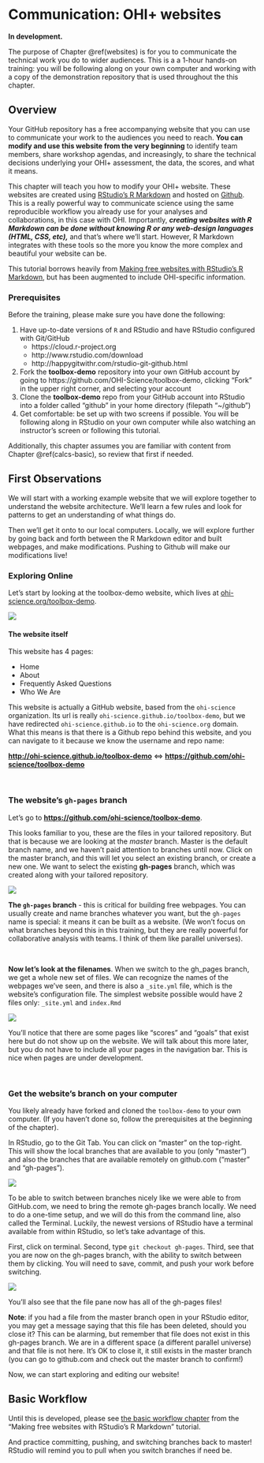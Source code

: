# Communication: OHI+ websites {#websites}

**In development.** 

The purpose of Chapter \@ref(websites) is for you to communicate the technical work you do to wider audiences. This is a a 1-hour hands-on training: you will be following along on your own computer and working with a copy of the demonstration repository that is used throughout the this chapter.

## Overview

Your GitHub repository has a free accompanying website that you can use to communicate your work to the audiences you need to reach. **You can modify and use this website from the very beginning** to identify team members, share workshop agendas, and increasingly, to share the technical decisions underlying your OHI+ assessment, the data, the scores, and what it means. 

This chapter will teach you how to modify your OHI+ website. These websites are created using [RStudio's R Markdown](http://rmarkdown.rstudio.com/) and hosted on [Github](http://github.com). This is a really powerful way to communicate science using the same reproducible workflow you already use for your analyses and collaborations, in this case with OHI. Importantly, ***creating websites with R Markdown can be done without knowing R or any web-design languages (HTML, CSS, etc),*** and that's where we'll start. However, R Markdown integrates with these tools so the more you know the more complex and beautiful your website can be. 

This tutorial borrows heavily from [Making free websites with RStudio’s R Markdown](https://jules32.github.io/rmarkdown-website-tutorial/), but has been augmented to include OHI-specific information. 

### Prerequisites

Before the training, please make sure you have done the following: 

1. Have up-to-date versions of `R` and RStudio and have RStudio configured with Git/GitHub
    - https://cloud.r-project.org
    - http://www.rstudio.com/download 
    - http://happygitwithr.com/rstudio-git-github.html 
1. Fork the **toolbox-demo** repository into your own GitHub account by going to https://github.com/OHI-Science/toolbox-demo, clicking "Fork" in the upper right corner, and selecting your account
1. Clone the **toolbox-demo** repo from your GitHub account into RStudio into a folder called "github" in your home directory (filepath "~/github")
1. Get comfortable: be set up with two screens if possible. You will be following along in RStudio on your own computer while also watching an instructor's screen or following this tutorial.

Additionally, this chapter assumes you are familiar with content from Chapter \@ref(calcs-basic), so review that first if needed. 

## First Observations

We will start with a working example website that we will explore together to understand the website architecture. We'll learn a few rules and look for patterns to get an understanding of what things do. 

Then we'll get it onto to our local computers. Locally, we will explore further by going back and forth between the R Markdown editor and built webpages, and make modifications. Pushing to Github will make our modifications live!    

### Exploring Online

Let's start by looking at the toolbox-demo website, which lives at [ohi-science.org/toolbox-demo](http://ohi-science.org/toolbox-demo/).

![](https://docs.google.com/drawings/d/e/2PACX-1vTA2jBtzv_9AEHH0DmEQcoCKFUDQdSTsZRBv3zIeIvvUgtiDfBTumQHLkr7-xm1aV_LxIPbi5uNhoDA/pub?w=960&h=624)


#### The website itself

This website has 4 pages: 

- Home
- About
- Frequently Asked Questions
- Who We Are
  
This website is actually a GitHub website, based from the `ohi-science` organization. Its url is really `ohi-science.github.io/toolbox-demo`, but we have redirected `ohi-science.github.io` to the `ohi-science.org` domain. What this means is that there is a Github repo behind this website, and you can navigate to it because we know the username and repo name:

**<http://ohi-science.github.io/toolbox-demo>** <=> **<https://github.com/ohi-science/toolbox-demo>** 

<br>

### The website's `gh-pages` branch

Let's go to **<https://github.com/ohi-science/toolbox-demo>**. 

This looks familiar to you, these are the files in your tailored repository. But that is because we are looking at the *master* branch. Master is the default branch name, and we haven't paid attention to branches until now. Click on the master branch, and this will let you select an existing branch, or create a new one. We want to select the existing **gh-pages** branch, which was created along with your tailored repository.
  
![](https://docs.google.com/drawings/d/e/2PACX-1vQVLZzFgK8KNBaTKvHt_8VfCv5eWT17ghAh_bXNCNS3yLcFh9R94JsGjzI20C2gAMiWTrTbAQH9vMXj/pub?w=960&h=480)
  
  
**The `gh-pages` branch** - this is critical for building free webpages. You can usually create and name branches whatever you want, but the `gh-pages` name is special: it means it can be built as a website. (We won't focus on what branches beyond this in this training, but they are really powerful for collaborative analysis with teams. I think of them like parallel universes).

<br>

**Now let's look at the filenames**. When we switch to the gh_pages branch, we get a whole new set of files. We can recognize the names of the webpages we've seen, and there is also a `_site.yml` file, which is the website's configuration file. The simplest website possible would have 2 files only: `_site.yml` and `index.Rmd`

![](https://docs.google.com/drawings/d/e/2PACX-1vTXosvRyqKcBO520fUJbsnKntPJnkNg1Y042A5fLtdpL0JY3bV__yHCaawHzDkTtZM3KRr0z23w7D8K/pub?w=960&h=720)

You'll notice that there are some pages like "scores" and "goals" that exist here but do not show up on the website. We will talk about this more later, but you do not have to include all your pages in the navigation bar. This is nice when pages are under development. 

<br>


### Get the website's branch on your computer

You likely already have forked and cloned the `toolbox-demo` to your own computer. (If you haven't done so, follow the prerequisites at the beginning of the chapter). 

In RStudio, go to the Git Tab. You can click on "master" on the top-right. This will show the local branches that are available to you (only "master") and also the branches that are available remotely on github.com ("master" and "gh-pages").

![](https://docs.google.com/drawings/d/e/2PACX-1vTV6B3l3YJzh19fUV0-gGdk7QMJydYgp7PnjRgqDzOzFDU8PTzRF2TQaXAyiRn2TVDvM-jtkthu2D6-/pub?w=960&h=288)

To be able to switch between branches nicely like we were able to from GitHub.com, we need to bring the remote gh-pages branch locally. We need to do a one-time setup, and we will do this from the command line, also called the Terminal. Luckily, the newest versions of RStudio have a terminal available from within RStudio, so let's take advantage of this. 

First, click on terminal. Second, type `git checkout gh-pages`. Third, see that you are now on the gh-pages branch, with the ability to switch between them by clicking. You will need to save, commit, and push your work before switching. 

![](https://docs.google.com/drawings/d/e/2PACX-1vQlaez04FSkDkqGQbp4E6bgmr9n7plbVUdEAhxHv5--Vxc38wU9quK3Lp7flLLxhg7E1a3upQi-ng7w/pub?w=960&h=288)

You'll also see that the file pane now has all of the gh-pages files!

**Note**: if you had a file from the master branch open in your RStudio editor, you may get a message saying that this file has been deleted, should you close it? This can be alarming, but remember that file does not exist in this gh-pages branch. We are in a different space (a different parallel universe) and that file is not here. It's OK to close it, it still exists in the master branch (you can go to github.com and check out the master branch to confirm!)

Now, we can start exploring and editing our website!

## Basic Workflow

Until this is developed, please see [the basic workflow chapter](https://jules32.github.io/rmarkdown-website-tutorial/basic_workflow.html) from the "Making free websites with RStudio’s R Markdown" tutorial. 

And practice committing, pushing, and switching branches back to master! RStudio will remind you to pull when you switch branches if need be. 



